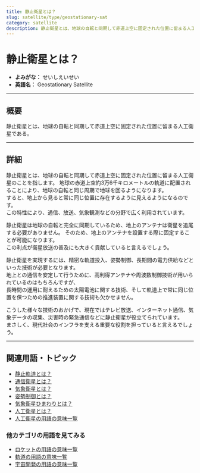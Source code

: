 ```yaml
---
title: 静止衛星とは？
slug: satellite/type/geostationary-sat
category: satellite
description: 静止衛星とは、地球の自転と同期して赤道上空に固定された位置に留まる人工衛星である。
---
```



<Head>
  <script type="application/ld+json">
    {`{
      "@context": "https://schema.org",
      "@type": "DefinedTerm",
      "name": "静止衛星とは？",
      "inDefinedTermSet": "https://www.space-portal.org",
      "termCode": "satellite/type/geostationary-satellite",
      "description": "静止衛星とは、地球の自転と同期して赤道上空に固定された位置に留まる人工衛星である。",
      "url": "https://www.space-portal.org/docs/satellite/type/geostationary-satellite"
    }`}
  </script>
</Head>

# 静止衛星とは？

- **よみがな：** せいしえいせい  
- **英語名：** Geostationary Satellite  

---

## 概要

静止衛星とは、地球の自転と同期して赤道上空に固定された位置に留まる人工衛星である。

---

## 詳細

静止衛星とは、地球の自転と同期して赤道上空に固定された位置に留まる人工衛星のことを指します。
地球の赤道上空約3万6千キロメートルの軌道に配置されることにより、地球の自転と同じ周期で地球を回るようになります。  
すると、地上から見ると常に同じ位置に存在するように見えるようになるのです。  
この特性により、通信、放送、気象観測などの分野で広く利用されています。  

静止衛星は地球の自転と完全に同期しているため、地上のアンテナは衛星を追尾する必要がありません。
そのため、地上のアンテナを設置する際に固定することが可能になります。  
この利点が衛星放送の普及にも大きく貢献していると言えるでしょう。
 
静止衛星を実現するには、精密な軌道投入、姿勢制御、長期間の電力供給などといった技術が必要となります。  
地上との通信を安定して行うために、高利得アンテナや周波数制御技術が用いられているのはもちろんですが、  
長時間の運用に耐えるための太陽電池に関する技術、そして軌道上で常に同じ位置を保つための推進装置に関する技術も欠かせません。   

こうした様々な技術のおかげで、現在ではテレビ放送、インターネット通信、気象データの収集、災害時の緊急通信などに静止衛星が役立てられています。  
まさしく、現代社会のインフラを支える重要な役割を担っていると言えるでしょう。  

---

## 関連用語・トピック

- [静止軌道とは？](docs/orbit/type/geostationary-orbit)  
- [通信衛星とは？](docs/satellite/type/communication-satellite)  
- [気象衛星とは？](docs/satellite/type/weather-sat)  
- [姿勢制御とは？](docs/control/technology/attitude-control)  
- [気象衛星ひまわりとは？](docs/satellite/index/himawari)
- [人工衛星とは？](docs/satellite/satellite)
- [人工衛星の用語の意味一覧](docs/category/satellite)

### 他カテゴリの用語を見てみる
- [ロケットの用語の意味一覧](docs/category/rocket)
- [軌道の用語の意味一覧](docs/category/orbit)
- [宇宙開発の用語の意味一覧](docs/category/glossary)
